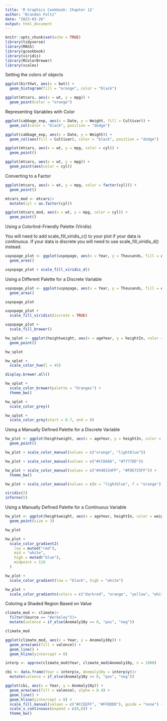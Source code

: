 ```yaml
---
title: 'R Graphics Cookbook: Chapter 12'
author: "Brandon Foltz"
date: "2023-03-26"
output: html_document
---
```


```r
knitr::opts_chunk$set(echo = TRUE)
library(tidyverse)
library(MASS)
library(gcookbook)
library(viridis)
library(RColorBrewer)
library(scales)
```
Setting the colors of objects
```r
ggplot(birthwt, aes(x = bwt)) +
  geom_histogram(fill = "orange", color = "black")

ggplot(mtcars, aes(x = wt, y = mpg)) +
  geom_point(color = "orange")
```

Representing Variables with Color

```r
ggplot(cabbage_exp, aes(x = Date, y = Weight, fill = Cultivar)) +
  geom_col(color = "black", position = "dodge")

ggplot(cabbage_exp, aes(x = Date, y = Weight)) +
  geom_col(aes(fill = Cultivar), color = "black", position = "dodge")

ggplot(mtcars, aes(x = wt, y = mpg, color = cyl)) +
  geom_point()

ggplot(mtcars, aes(x = wt, y = mpg)) +
  geom_point(aes(color = cyl))
```
Converting to a Factor
```r
ggplot(mtcars, aes(x = wt, y = mpg, color = factor(cyl))) +
  geom_point()

mtcars_mod <- mtcars|>
  mutate(cyl = as.factor(cyl))

ggplot(mtcars_mod, aes(x = wt, y = mpg, color = cyl)) +
  geom_point()
```

Using a Colorlind-Friendly Palette (Viridis)

You will need to add scale_fill_viridis_c() to your plot if your data is continuous. If your data is discrete you will need to use scale_fill_viridis_d() instead.

```r
uspopage_plot <- ggplot(uspopage, aes(x = Year, y = Thousands, fill = AgeGroup)) +
  geom_area()

uspopage_plot + scale_fill_viridis_d()
```

Using a Different Palette for a Discrete Variable

```r
uspopage_plot <- ggplot(uspopage, aes(x = Year, y = Thousands, fill = AgeGroup)) +
  geom_area()

uspopage_plot

uspopage_plot +
  scale_fill_viridis(discrete = TRUE)

uspopage_plot +
  scale_fill_brewer()
```

```r
hw_splot <- ggplot(heightweight, aes(x = ageYear, y = heightIn, color = sex)) +
  geom_point()

hw_splot

hw_splot +
  scale_color_hue(l = 45)
```
```r
display.brewer.all()
```
```r
hw_splot +
  scale_color_brewer(palette = "Oranges") +
  theme_bw()

hw_splot +
  scale_color_grey()

hw_splot +
  scale_color_grey(start = 0.7, end = 0)
```

Using a Manually Defined Palette for a Discrete Variable

```r
hw_plot <- ggplot(heightweight, aes(x = ageYear, y = heightIn, color = sex)) +
  geom_point()

hw_plot + scale_color_manual(values = c("orange", "lightblue"))

hw_plot + scale_color_manual(values = c("#CC6666", "#7777DD"))

hw_plot + scale_color_manual(values = c("#440154FF", "#FDE725FF")) +
  theme_bw()

hw_plot + scale_color_manual(values = c(m = "lightblue", f = "orange"))
```
```r
viridis(2)
inferno(5)
```
Using a Manually Defined Palette for a Continuous Variable

```r
hw_plot <- ggplot(heightweight, aes(x = ageYear, heightIn, color = weightLb)) +
  geom_point(size = 3)

hw_plot

hw_plot +
  scale_color_gradient2(
    low = muted("red"),
    mid = "white",
    high = muted("blue"),
    midpoint = 110
  )

hw_plot +
  scale_color_gradient(low = "black", high = "white")

hw_plot +
  scale_color_gradientn(colors = c("darkred", "orange", "yellow", "white"))
```
Coloring a Shaded Region Based on Value

```r
climate_mod <- climate|>
  filter(Source == "Berkeley")|>
  mutate(valence = if_else(Anomaly10y >= 0, "pos", "neg"))

climate_mod

ggplot(climate_mod, aes(x = Year, y = Anomaly10y)) +
  geom_area(aes(fill = valence)) +
  geom_line() +
  geom_hline(yintercept = 0)
```
```r
interp <- approx(climate_mod$Year, climate_mod$Anomaly10y, n = 1000)

cbi <- data.frame(Year = interp$x, Anomaly10y = interp$y)|>
  mutate(valence = if_else(Anomaly10y >= 0, "pos", "neg"))

ggplot(cbi, aes(x = Year, y = Anomaly10y)) +
  geom_area(aes(fill = valence), alpha = 0.4) +
  geom_line() +
  geom_hline(yintercept = 0) +
  scale_fill_manual(values = c("#CCEEFF", "#FFDDDD"), guide = "none") +
  scale_x_continuous(expand = c(0,0)) +
  theme_bw()
```


